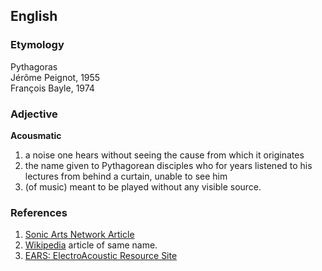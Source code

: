 ==English==
===Etymology===
Pythagoras<br>
Jérôme Peignot, 1955<br>
François Bayle, 1974

===Adjective===
'''Acousmatic'''
# a noise one hears without seeing the cause from which it originates
# the name given to Pythagorean disciples who for years listened to his lectures from behind a curtain, unable to see him
# (of music) meant to be played without any visible source.

===References===
#[http://www.sonicartsnetwork.org/ARTICLES/ARTICLE1996DHOMONT.html Sonic Arts Network Article]
#[http://www.wikipedia.org/ Wikipedia] article of same name.
#[http://www.mti.dmu.ac.uk/EARS/ EARS: ElectroAcoustic Resource Site]